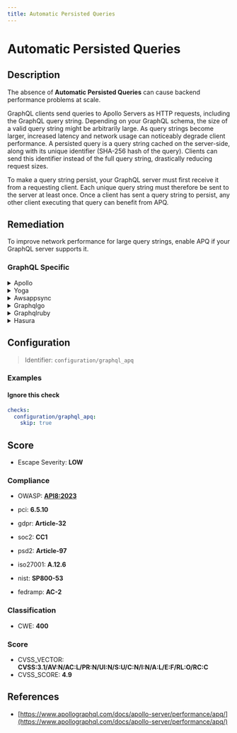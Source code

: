 ```yaml
---
title: Automatic Persisted Queries
---
```


# Automatic Persisted Queries

## Description

The absence of **Automatic Persisted Queries** can cause backend performance problems at scale.

GraphQL clients send queries to Apollo Servers as HTTP requests, including the GraphQL query string.
Depending on your GraphQL schema, the size of a valid query string might be arbitrarily large. As query strings become larger, increased latency and network usage can noticeably degrade client performance.
A persisted query is a query string cached on the server-side, along with its unique identifier (SHA-256 hash of the query). Clients can send this identifier instead of the full query string, drastically reducing request sizes.

To make a query string persist, your GraphQL server must first receive it from a requesting client. Each unique query string must therefore be sent to the server at least once. Once a client has sent a query string to persist, any other client executing that query can benefit from APQ.


## Remediation

To improve network performance for large query strings, enable APQ if your GraphQL server supports it.



### GraphQL Specific

<details>
    <summary>Apollo</summary>

To mitigate the risks associated with Automatic Persisted Queries (APQs) in the Apollo framework, ensure that you have proper security measures in place. This includes validating and sanitizing all user inputs, implementing a strict Content Security Policy (CSP), and using query whitelisting to allow only predefined queries. Additionally, monitor and rate-limit the APQs to prevent abuse. Keep the Apollo Engine and all dependencies up to date to benefit from the latest security patches.

</details>

<details>
    <summary>Yoga</summary>

To mitigate the risks associated with Automatic Persisted Queries in the Yoga framework, ensure that the server only accepts predefined queries. This can be achieved by maintaining a whitelist of allowed query hashes and rejecting any queries that do not match the known hashes. Additionally, implement proper rate limiting and monitoring to detect and prevent abuse.

</details>

<details>
    <summary>Awsappsync</summary>

To mitigate performance issues and reduce network traffic, implement Automatic Persisted Queries (APQs) with AWS AppSync. APQs allow clients to send a short hash instead of the full query, reducing the request size. When the server receives a hash, it retrieves the full query from a cache if available. To enable APQs in AWS AppSync, configure your client to support APQs and modify your AWS AppSync settings to enable caching of the queries. This will improve the efficiency of data retrieval and reduce latency.

</details>

<details>
    <summary>Graphqlgo</summary>

To mitigate potential performance issues and improve the security of your GraphQL Go framework engine, implement Automatic Persisted Queries (APQs). APQs allow clients to send a unique identifier generated from the query instead of the full query itself, reducing the size of the request and protecting against certain types of attacks. Ensure that your GraphQL server is configured to handle APQs by storing the mapping between the identifier and the query, and validate the queries to prevent unauthorized operations. This approach also enables caching at the network level, further enhancing the performance and scalability of your GraphQL service.

</details>

<details>
    <summary>Graphqlruby</summary>

To mitigate potential performance issues and improve the efficiency of GraphQL queries within the Ruby framework, implement Automatic Persisted Queries (APQs). APQs allow clients to send a unique identifier generated from the query instead of the entire query string, reducing the size of the request. Ensure that the GraphQL-Ruby library is configured to support APQs by integrating with a compatible caching mechanism, such as Redis, to store the mapping between the identifiers and the query strings. This will also help in protecting against certain types of Denial of Service (DoS) attacks that involve sending large and complex queries to the server.

</details>

<details>
    <summary>Hasura</summary>

To mitigate the risk of denial-of-service (DoS) attacks when using Automatic Persisted Queries (APQs) with Hasura, ensure that only known queries are allowed by maintaining a list of allowed persisted queries. Implement a strict content security policy, and monitor and rate-limit incoming requests to prevent abuse. Additionally, consider using a unique identifier for each persisted query to avoid collisions and to make it easier to manage the list of allowed queries.

</details>

## Configuration

> Identifier: `configuration/graphql_apq`



### Examples



#### Ignore this check

```yaml
checks:
  configuration/graphql_apq:
    skip: true
```




## Score

- Escape Severity: **<span className="low-severity">LOW</span>**

### Compliance

- OWASP: **[API8:2023](https://github.com/OWASP/API-Security/blob/master/editions/2023/en/0xa8-security-misconfiguration.md)**

- pci: **6.5.10**
- gdpr: **Article-32**
- soc2: **CC1**
- psd2: **Article-97**
- iso27001: **A.12.6**
- nist: **SP800-53**
- fedramp: **AC-2**

### Classification

- CWE: **400**




### Score

- CVSS_VECTOR: **CVSS:3.1/AV:N/AC:L/PR:N/UI:N/S:U/C:N/I:N/A:L/E:F/RL:O/RC:C**
- CVSS_SCORE: **4.9**

## References

- [https://www.apollographql.com/docs/apollo-server/performance/apq/](https://www.apollographql.com/docs/apollo-server/performance/apq/)
  
